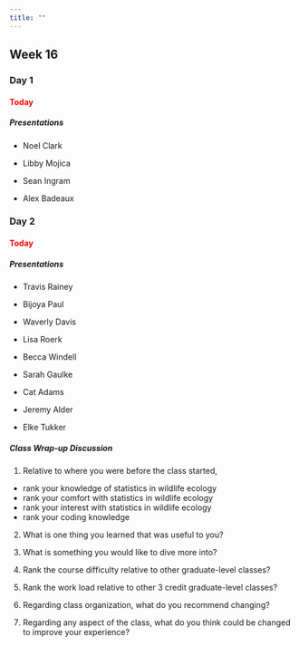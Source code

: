 ```yaml
---
title: ""
---
```


## Week 16

### Day 1

#### [Today]{style="color:red;"}

##### Presentations

- Noel Clark

- Libby Mojica

- Sean Ingram

- Alex Badeaux


### Day 2 

#### [Today]{style="color:red;"}

##### Presentations

- Travis Rainey

- Bijoya Paul

- Waverly Davis

- Lisa Roerk

- Becca Windell

- Sarah Gaulke

- Cat Adams

- Jeremy Alder

- Elke Tukker


##### Class Wrap-up Discussion

1. Relative to where you were before the class started,

- rank your knowledge of statistics in wildlife ecology
- rank your comfort with statistics in wildlife ecology
- rank your interest with statistics in wildlife ecology
- rank your coding knowledge


2. What is one thing you learned that was useful to you?

3. What is something you would like to dive more into?

4. Rank the course difficulty relative to other graduate-level classes?

5. Rank the work load relative to other 3 credit graduate-level classes?

6. Regarding class organization, what do you recommend changing?

7. Regarding any aspect of the class, what do you think could be changed to improve your experience?

